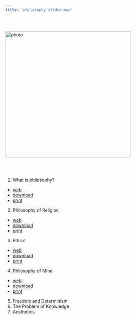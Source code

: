 ```yaml
---
title: "philosophy slideshows"
---
```


<br>

![photo](images/g-3.jpg){class="photo" width=400px}\


<br><br>

1. What is philosophy?
- [web](https://gwmatthews.github.io/philosophy-slideshows/01-slides.html)
- [download](https://gwmatthews.github.io/philosophy-slideshows/pdf/01-slides.pdf)
- [print](https://gwmatthews.github.io/philosophy-slideshows/pdf/01-handout.pdf)
2. Philosophy of Religion
- [web](https://gwmatthews.github.io/philosophy-slideshows/02-slides.html)
- [download](https://gwmatthews.github.io/philosophy-slideshows/pdf/02-slides.pdf)
- [print](https://gwmatthews.github.io/philosophy-slideshows/pdf/02-handout.pdf)
3. Ethics
- [web](https://gwmatthews.github.io/philosophy-slideshows/03-slides.html)
- [download](https://gwmatthews.github.io/philosophy-slideshows/pdf/03-slides.pdf)
- [print](https://gwmatthews.github.io/philosophy-slideshows/pdf/03-handout.pdf)
4. Philosophy of Mind
- [web](https://gwmatthews.github.io/philosophy-slideshows/04-slides.html)
- [download](https://gwmatthews.github.io/philosophy-slideshows/pdf/04-slides.pdf)
- [print](https://gwmatthews.github.io/philosophy-slideshows/pdf/04-handout.pdf)
5. Freedom and Determinism
<!-- - [web](https://gwmatthews.github.io/philosophy-slideshows/05-slides.html)
- [download](https://gwmatthews.github.io/philosophy-slideshows/pdf/05-slides.pdf)
- [print](https://gwmatthews.github.io/philosophy-slideshows/pdf/05-handout.pdf) -->
6. The Problem of Knowledge
<!-- - [web](https://gwmatthews.github.io/philosophy-slideshows/06-slides.html)
- [download](https://gwmatthews.github.io/philosophy-slideshows/pdf/06-slides.pdf)
- [print](https://gwmatthews.github.io/philosophy-slideshows/pdf/06-handout.pdf) -->
7. Aesthetics
<!-- - [web](https://gwmatthews.github.io/philosophy-slideshows/07-slides.html)
- [download](https://gwmatthews.github.io/philosophy-slideshows/pdf/07-slides.pdf)
- [print](https://gwmatthews.github.io/philosophy-slideshows/pdf/07-handout.pdf) -->

